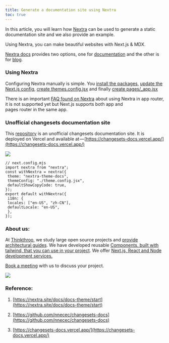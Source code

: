 ```yaml
---
title: Generate a documentation site using Nextra
toc: true
---
```


In this article, you will learn how [Nextra](https://nextra.site/) can be used to generate a static documentation site and we also provide an example.

Using Nextra, you can make beautiful websites with Next.js & MDX.

[Nextra docs](https://nextra.site/docs) provides two options, one for [documentation](https://nextra.site/docs/docs-theme/start) and the other is for [blog](https://nextra.site/docs/blog-theme/start).

### Using Nextra

Configuring Nextra manually is simple. You [install the packages](https://nextra.site/docs/docs-theme/start#install), [update the Next.js config,](https://nextra.site/docs/docs-theme/start#add-nextjs-config) [create themes.config.jsx](https://nextra.site/docs/docs-theme/start#create-docs-theme-config) and finally [create pages/\_app.jsx](https://nextra.site/docs/docs-theme/start#create-nextjs-app-component)

There is an important [FAQ found on Nextra](https://nextra.site/docs#nextra-faq) about using Nextra in app router, it is not supported yet but Next.js supports both app and   
pages router in the same app.

### Unofficial changesets documentation site

This [repository](https://github.com/nnecec/changesets-docs) is an unofficial changesets documentation site. It is deployed on Vercel and available at — [https://changesets-docs.vercel.app/](https://changesets-docs.vercel.app/)

![](https://cdn-images-1.medium.com/max/1600/1*1ZtgGEo4eLpOvHhvbG1Y7A.png )

```plaintext
// next.config.mjs
import nextra from "nextra";
const withNextra = nextra({
 theme: "nextra-theme-docs",
 themeConfig: "./theme.config.jsx",
 defaultShowCopyCode: true,
});
export default withNextra({
 i18n: {
 locales: ["en-US", "zh-CN"],
 defaultLocale: "en-US",
 },
});
```

### About us:

At [Thinkthroo](https://thinkthroo.com/), we study large open source projects and [provide architectural guides](https://app.thinkthroo.com/architecture). We have developed reusable [Components, built with tailwind, that you can use in your project](https://thinkthroo.com/components). We offer [Next.js, React and Node development services.](https://thinkthroo.com/components)

[Book a meeting](https://cal.com/team-thinkthroo-dxiovj/consultation?date=2024-10-19&month=2024-10) with us to discuss your project.

![](https://cdn-images-1.medium.com/max/1600/0*gAWxj3yJJLJ9aNbS.png )

### Reference:

1. [https://nextra.site/docs/docs-theme/start](https://nextra.site/docs/docs-theme/start)
    
2. [https://github.com/nnecec/changesets-docs](https://github.com/nnecec/changesets-docs)
    
3. [https://changesets-docs.vercel.app/](https://changesets-docs.vercel.app/)